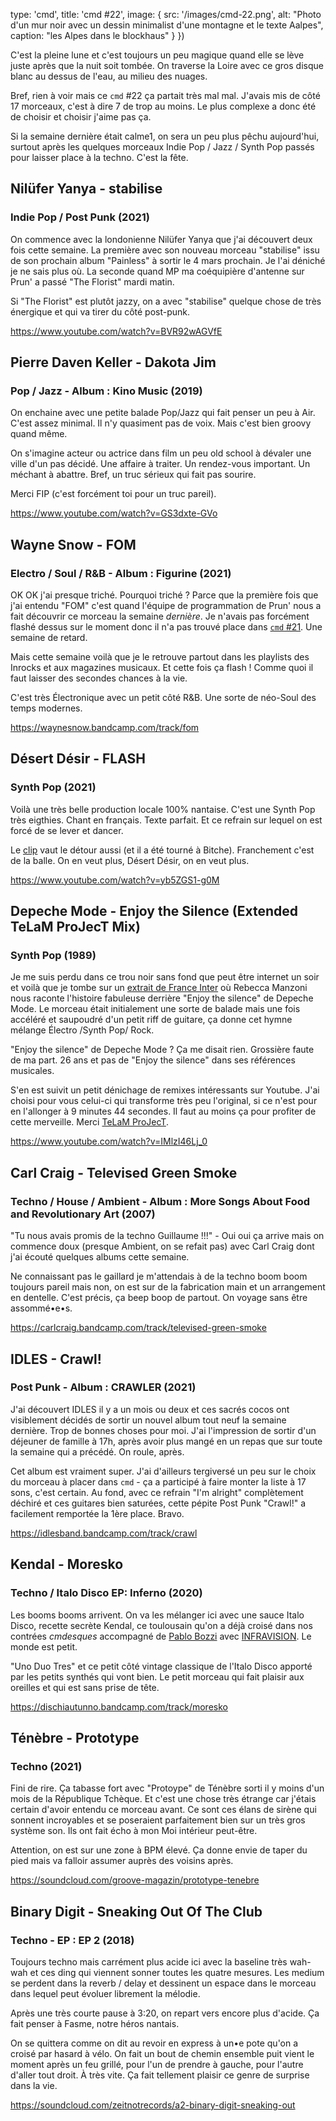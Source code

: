 

  type: 'cmd',
  title: 'cmd #22',
  image: {
    src: '/images/cmd-22.png',
    alt: "Photo d'un mur noir avec un dessin minimalist d'une montagne et le texte Aalpes",
    caption: "les Alpes dans le blockhaus"
  }
}) 

C'est la pleine lune et c'est toujours un peu magique quand elle se lève juste
après que la nuit soit tombée. On traverse la Loire avec ce gros disque blanc au
dessus de l'eau, au milieu des nuages.

Bref, rien à voir mais ce `cmd` #22 ça partait très mal mal. J'avais mis de côté
17 morceaux, c'est à dire 7 de trop au moins. Le plus complexe a donc été de
choisir et choisir j'aime pas ça.

Si la semaine dernière était calme1, on sera un peu plus pêchu aujourd'hui,
surtout après les quelques morceaux Indie Pop / Jazz / Synth Pop passés pour
laisser place à la techno. C'est la fête.


## Nilüfer Yanya - stabilise
### Indie Pop / Post Punk (2021)

On commence avec la londonienne Nilüfer Yanya que j'ai découvert deux fois cette
semaine. La première avec son nouveau morceau "stabilise" issu de son prochain
album "Painless" à sortir le 4 mars prochain. Je l'ai déniché je ne sais plus
où. La seconde quand MP ma coéquipière d'antenne sur Prun' a passé "The Florist"
mardi matin.

Si "The Florist" est plutôt jazzy, on a avec "stabilise" quelque chose de très
énergique et qui va tirer du côté post-punk.

https://www.youtube.com/watch?v=BVR92wAGVfE


## Pierre Daven Keller - Dakota Jim
### Pop / Jazz - Album : Kino Music (2019)

On enchaine avec une petite balade Pop/Jazz qui fait penser un peu à Air. C'est
assez minimal. Il n'y quasiment pas de voix. Mais c'est bien groovy quand même.

On s'imagine acteur ou actrice dans film un peu old school à dévaler une ville
d'un pas décidé. Une affaire à traiter. Un rendez-vous important. Un méchant à
abattre. Bref, un truc sérieux qui fait pas sourire.

Merci FIP (c'est forcément toi pour un truc pareil).

https://www.youtube.com/watch?v=GS3dxte-GVo



## Wayne Snow - FOM
### Electro / Soul / R&B - Album : Figurine (2021)

OK OK j'ai presque triché. Pourquoi triché ? Parce que la première fois que j'ai
entendu "FOM" c'est quand l'équipe de programmation de Prun' nous a fait
découvrir ce morceau la semaine *dernière*. Je n'avais pas forcément flashé
dessus sur le moment donc il n'a pas trouvé place dans [`cmd` #21](https://cmd.wuips.com/post/2021-11-12-cmd-21).
Une semaine de retard.

Mais cette semaine voilà que je le retrouve partout dans les playlists des
Inrocks et aux magazines musicaux. Et cette fois ça flash ! Comme quoi il faut
laisser des secondes chances à la vie.

C'est très Électronique avec un petit côté R&B. Une sorte de néo-Soul des temps
modernes.

https://waynesnow.bandcamp.com/track/fom



## Désert Désir - FLASH
### Synth Pop (2021)

Voilà une très belle production locale 100% nantaise. C'est une Synth Pop très
eigthies. Chant en français. Texte parfait. Et ce refrain sur lequel on est
forcé de se lever et dancer.

Le [clip](https://www.youtube.com/watch?v=PaafP_v__B4&feature=youtu.be) vaut le
détour aussi (et il a été tourné à Bitche). Franchement c'est de la balle. On en
veut plus, Désert Désir, on en veut plus.

https://www.youtube.com/watch?v=yb5ZGS1-g0M



## Depeche Mode - Enjoy the Silence (Extended TeLaM ProJecT Mix)
### Synth Pop (1989)

Je me suis perdu dans ce trou noir sans fond que peut être internet un soir et
voilà que je tombe sur un [extrait de France
Inter](https://www.franceinter.fr/emissions/tubes-n-co/tub-n-co-du-vendredi-12-novembre-2021)
où Rebecca Manzoni nous raconte l'histoire fabuleuse derrière "Enjoy the
silence" de Depeche Mode. Le morceau était initialement une sorte de balade mais
une fois accéléré et saupoudré d'un petit riff de guitare, ça donne cet hymne
mélange Électro /Synth Pop/ Rock.

"Enjoy the silence" de Depeche Mode ? Ça me disait rien. Grossière faute de ma
part. 26 ans et pas de "Enjoy the silence" dans ses références musicales.

S'en est suivit un petit dénichage de remixes intéressants sur Youtube. J'ai
choisi pour vous celui-ci qui transforme très peu l'original, si ce n'est pour
en l'allonger à 9 minutes 44 secondes. Il faut au moins ça pour profiter de
cette merveille. Merci [TeLaM ProJecT](https://www.facebook.com/TeLaMProJecT/).

https://www.youtube.com/watch?v=IMlzI46Lj_0



## Carl Craig - Televised Green Smoke
### Techno / House / Ambient - Album : More Songs About Food and Revolutionary Art (2007)

"Tu nous avais promis de la techno Guillaume !!!" - Oui oui ça arrive mais on
commence doux (presque Ambient, on se refait pas) avec Carl Craig dont j'ai
écouté quelques albums cette semaine.

Ne connaissant pas le gaillard je m'attendais à de la techno boom boom toujours
pareil mais non, on est sur de la fabrication main et un arrangement en
dentelle. C'est précis, ça beep boop de partout. On  voyage sans être
assommé•e•s.

https://carlcraig.bandcamp.com/track/televised-green-smoke



## IDLES - Crawl!
### Post Punk - Album : CRAWLER (2021)

J'ai découvert IDLES il y a un mois ou deux et ces sacrés cocos ont visiblement
décidés de sortir un nouvel album tout neuf la semaine dernière. Trop de bonnes
choses pour moi. J'ai l'impression de sortir d'un déjeuner de famille à 17h,
après avoir plus mangé en un repas que sur toute la semaine qui a précédé. On
roule, après.

Cet album est vraiment super. J'ai d'ailleurs tergiversé un peu sur le choix du
morceau à placer dans `cmd` - ça a participé à faire monter la liste à 17 sons,
c'est certain. Au fond, avec ce refrain "I'm alright" complètement déchiré et
ces guitares bien saturées,  cette pépite Post Punk "Crawl!" a facilement
remportée la 1ère place. Bravo.

https://idlesband.bandcamp.com/track/crawl



## Kendal - Moresko
### Techno / Italo Disco EP: Inferno (2020)

Les booms booms arrivent. On va les mélanger ici avec une sauce Italo Disco,
recette secrète Kendal, ce toulousain qu'on a déjà croisé dans nos contrées
_cmdesques_  accompagné de [Pablo
Bozzi](https://cmd.wuips.com/post/2021-09-03-cmd-11) avec
[INFRAVISION](https://cmd.wuips.com/post/2021-08-20-cmd-9). Le monde est petit.

"Uno Duo Tres" et ce petit côté vintage classique de l'Italo Disco apporté par
les petits synthés qui vont bien. Le petit morceau qui fait plaisir aux oreilles
et qui est sans prise de tête.

https://dischiautunno.bandcamp.com/track/moresko



## Ténèbre - Prototype
### Techno (2021)

Fini de rire. Ça tabasse fort avec "Protoype" de Ténèbre sorti il y moins d'un
mois de la République Tchèque. Et c'est une chose très étrange car j'étais
certain d'avoir entendu ce morceau avant. Ce sont ces élans de sirène qui
sonnent incroyables et se poseraient parfaitement bien sur un très gros
système son. Ils ont fait écho à mon Moi intérieur peut-être.

Attention, on est sur une zone à BPM élevé. Ça donne envie de taper du pied mais
va falloir assumer auprès des voisins après.

https://soundcloud.com/groove-magazin/prototype-tenebre



## Binary Digit - Sneaking Out Of The Club
### Techno - EP : EP 2 (2018)

Toujours techno mais carrément plus acide ici avec la baseline très wah-wah et
ces ding qui viennent sonner toutes les quatre mesures. Les medium se perdent
dans la reverb / delay et dessinent un espace dans le morceau dans lequel peut
évoluer librement la mélodie.

Après une très courte pause à 3:20, on repart vers encore plus d'acide. Ça fait
penser à Fasme, notre héros nantais.

On se quittera comme on dit au revoir en express à un•e pote qu'on a croisé par
hasard à vélo. On fait un bout de chemin ensemble puit vient le moment après un
feu grillé, pour l'un de prendre à gauche, pour l'autre d'aller tout droit. À
très vite. Ça fait tellement plaisir ce genre de surprise dans la vie.

https://soundcloud.com/zeitnotrecords/a2-binary-digit-sneaking-out



